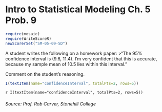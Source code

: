 Intro to Statistical Modeling Ch. 5 Prob. 9
========================================================
```r
require(mosaic)
require(WriteScoreR)
newScorerSet("SM-05-09-SD")
```

A student writes the following on a homework paper: 
>"The 95\% confidence interval is (9.6, 11.4). I'm very confident that this is accurate, because my sample mean of 10.5 lies within this interval."     

Comment on the student's reasoning.

```r
I(textItem(name="confidenceInterval", totalPts=2, rows=5))
```

`r I(textItem(name="confidenceInterval", totalPts=2, rows=5))`

###### Source: Prof. Rob Carver, Stonehill College

